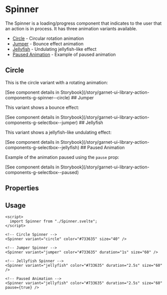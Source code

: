 
<Meta of={SpinnerStories} />

# Spinner

The Spinner is a loading/progress component that indicates to the user that an action is in process. It has three animation variants available.

- [Circle](#circle) - Circular rotation animation
- [Jumper](#jumper) - Bounce effect animation
- [Jellyfish](#jellyfish) - Undulating jellyfish-like effect
- [Paused Animation](#paused-animation) - Example of paused animation

## Circle

This is the circle variant with a rotating animation:

<Canvas of={SpinnerStories.Circle} />
[See component details in  Storybook](/story/garnet-ui-library-action-components-g-spinner--circle)
## Jumper

This variant shows a bounce effect:

<Canvas of={SpinnerStories.Jumper}  class="height: 85px;"/>
[See component details in  Storybook](/story/garnet-ui-library-action-components-g-selectbox--jumper)
## Jellyfish

This variant shows a jellyfish-like undulating effect:

<Canvas of={SpinnerStories.Jellyfish} />
[See component details in  Storybook](/story/garnet-ui-library-action-components-g-selectbox--jellyfish)
## Paused Animation

Example of the animation paused using the `pause` prop:

<Canvas of={SpinnerStories.PausedAnimation} />
[See component details in  Storybook](/story/garnet-ui-library-action-components-g-selectbox--paused)

## Properties

<Controls />

## Usage

```svelte
<script>
  import Spinner from "./Spinner.svelte";
</script>

<!-- Circle Spinner -->
<Spinner variant="circle" color="#733635" size="40" />

<!-- Jumper Spinner -->
<Spinner variant="jumper" color="#733635" duration="1s" size="60" />

<!-- Jellyfish Spinner -->
<Spinner variant="jellyfish" color="#733635" duration="2.5s" size="60" />

<!-- Paused Animation -->
<Spinner variant="jellyfish" color="#733635" duration="2.5s" size="60" pause={true} />
```
